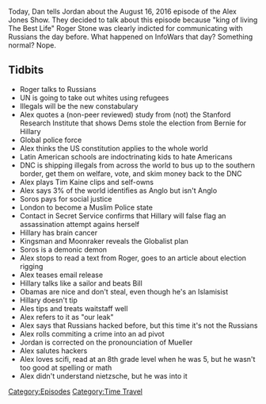 {{DEFAULTSORT:
    #_EPISODE_0181:August 16, 2016
}}{{Episode
    | title           = August 16, 2016
    | caption         = Listen to this episode on [https://knowledgefight.libsyn.com/knowledge-fight-august-16-2016 Libsyn] [https://open.spotify.com/episode/5i8CqnqAffdmeq5oCwx2Nw Spotify], Read the [[Transcript/181: August 16, 2016|Unofficial Transcript]]
    | episodeNumber   = 181
    | length          = 02:29:29
    | airDate         = July 16, 2018
    | coverageDate    = August 16, 2016
    | episodeType     = [[:Category:Time Travel|Time Travel]]
    | appearance      = [[Roger Stone]], [[Axel Geijsel]], [[Rodolfo Cortes Barragan]], [[Tim Kaine]], [[Eric Prince]], [[George Soros]]
    | oocDrop         = Alex fingers soros
    | previousEpisode = [[180: Heresy and God Kings]]
    | nextEpisode     = [[182: Pay-To-Play Satan Fears]]
}}

{{Stub}}

Today, Dan tells Jordan about the August 16, 2016 episode of the Alex Jones Show. They decided to talk about this episode because "king of living The Best Life" Roger Stone was clearly indicted for communicating with Russians the day before. What happened on InfoWars that day? Something normal? Nope.

==Tidbits==

*Roger talks to Russians
*UN is going to take out whites using refugees
*Illegals will be the new constabulary
*Alex quotes a (non-peer reviewed) study from (not) the Stanford Research Institute that shows Dems stole the election from Bernie for Hillary
*Global police force
*Alex thinks the US constitution applies to the whole world
*Latin American schools are indoctrinating kids to hate Americans
*DNC is shipping illegals from across the world to bus up to the southern border, get them on welfare, vote, and skim money back to the DNC
*Alex plays Tim Kaine clips and self-owns
*Alex says 3% of the world identifies as Anglo but isn't Anglo
*Soros pays for social justice
*London to become a Muslim Police state
*Contact in Secret Service confirms that Hillary will false flag an assassination attempt agains herself
*Hillary has brain cancer
*Kingsman and Moonraker reveals the Globalist plan
*Soros is a demonic demon
*Alex stops to read a text from Roger, goes to an article about election rigging
*Alex teases email release
*Hillary talks like a sailor and beats Bill
*Obamas are nice and don't steal, even though he's an Islamisist
*Hillary doesn't tip
*Ales tips and treats waitstaff well
*Alex refers to it as "our leak"
*Alex says that Russians hacked before, but this time it's not the Russians
*Alex rolls commiting a crime into an ad pivot
*Jordan is corrected on the pronounciation of Mueller
*Alex salutes hackers
*Alex loves scifi, read at an 8th grade level when he was 5, but he wasn't too good at spelling or math
*Alex didn't understand nietzsche, but he was into it

[[Category:Episodes]]
[[Category:Time Travel]]

